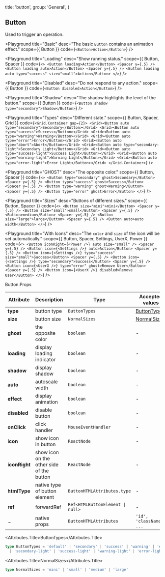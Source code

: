 

  title: 'button',
  group: 'General',
}

## Button

Used to trigger an operation.

<Playground
  title="Basic"
  desc="The basic `Button` contains an animation effect."
  scope={{ Button }}
  code={`
<Button>Action</Button>
`} />

<Playground
  title="Loading"
  desc="Show running status."
  scope={{ Button, Spacer }}
  code={`
<>
  <Button loading>Action</Button>
  <Spacer y={.5} />
  <Button loading auto>Action</Button>
  <Spacer y={.5} />
  <Button loading auto type="success" size="small">Action</Button>
</>
`} />

<Playground
  title="Disabled"
  desc="Do not respond to any action."
  scope={{ Button }}
  code={`
<Button disabled>Action</Button>
`} />

<Playground
  title="Shadow"
  desc="The shadow highlights the level of the button."
  scope={{ Button }}
  code={`
<Button shadow type="secondary">Shadow</Button>
`} />

<Playground
  title="Types"
  desc="Different state."
  scope={{ Button, Spacer, Grid }}
  code={`
<Grid.Container gap={2}>
  <Grid><Button auto type="secondary">Secondary</Button></Grid>
  <Grid><Button auto type="success">Success</Button></Grid>
  <Grid><Button auto type="warning">Warning</Button></Grid>
  <Grid><Button auto type="error">Error</Button></Grid>
  <Grid><Button auto type="abort">Abort</Button></Grid>
  <Grid><Button auto type="secondary-light">Secondary Light</Button></Grid>
  <Grid><Button auto type="success-light">Success Light</Button></Grid>
  <Grid><Button auto type="warning-light">Warning Light</Button></Grid>
  <Grid><Button auto type="error-light">Error Light</Button></Grid>
</Grid.Container>
`} />

<Playground
  title="GHOST"
  desc="The opposite color."
  scope={{ Button, Spacer }}
  code={`
<>
  <Button type="secondary" ghost>Secondary</Button> <Spacer y={.5} />
  <Button type="success" ghost>Success</Button> <Spacer y={.5} />
  <Button type="warning" ghost>Warning</Button> <Spacer y={.5} />
  <Button type="error" ghost>Error</Button>
</>
`} />

<Playground
  title="Sizes"
  desc="Buttons of different sizes."
  scope={{ Button, Spacer }}
  code={`
<>
  <Button size="mini">mini</Button> <Spacer y={.5} />
  <Button size="small">small</Button> <Spacer y={.5} />
  <Button>medium</Button> <Spacer y={.5} />
  <Button size="large">large</Button> <Spacer y={.5} />
  <Button auto>auto width</Button>
</>
`} />

<Playground
  title="With Icons"
  desc="The `color` and `size` of the icon will be set automatically."
  scope={{ Button, Spacer, Settings, UserX, Power }}
  code={`
<>
  <Button iconRight={<Power />} auto size="small" />
  <Spacer y={.5} />
  <Button icon={<Settings />} auto>Action</Button>
  <Spacer y={.5} />
  <Button icon={<Settings />} type="success" size="small">Success</Button>
  <Spacer y={.5} />
  <Button icon={<Settings />} type="secondary">Success</Button>
  <Spacer y={.5} />
  <Button icon={<UserX />} type="error" ghost>Remove User</Button>
  <Spacer y={.5} />
  <Button icon={<UserX />} disabled>Remove User</Button>
</>
`} />

<Attributes edit="/pages/en-us/components/button.mdx">
<Attributes.Title>Button.Props</Attributes.Title>

| Attribute | Description | Type | Accepted values | Default
| ---------- | ---------- | ---- |  -------------- | ------ |
| **type** | button type | `ButtonTypes` | [ButtonTypes](#buttontypes) | `default` |
| **size** | button size | `NormalSizes` | [NormalSizes](#normalsizes) | `medium` |
| **ghost** | the opposite color | `boolean` | - | `false` |
| **loading** | display loading indicator | `boolean` | - | `false` |
| **shadow** | display shadow | `boolean` | - | `false` |
| **auto** | autoscale width | `boolean` | - | `false` |
| **effect** | display animation | `boolean` | - | `true` |
| **disabled** | disable button | `boolean` | - | `false` |
| **onClick** | click handler | `MouseEventHandler` | - | - |
| **icon** | show icon in button | `ReactNode` | - | - |
| **iconRight** | show icon on the other side of the button | `ReactNode` | - | - |
| **htmlType** | native type of button element | `ButtonHTMLAttributes.type` | - | `button` |
| **ref** | forwardRef | <Code>Ref<HTMLButtonElement &#124; null></Code> | - | - |
| ... | native props | `ButtonHTMLAttributes` | `'id', 'className', ...` | - |

<Attributes.Title>ButtonTypes</Attributes.Title>

```ts
type ButtonTypes = 'default' | 'secondary' | 'success' | 'warning' | 'error' | 'abort'
  | 'secondary-light' | 'success-light' | 'warning-light' | 'error-light'
```

<Attributes.Title>NormalSizes</Attributes.Title>

```ts
type NormalSizes = 'mini' | 'small' | 'medium' | 'large'
```

</Attributes>

